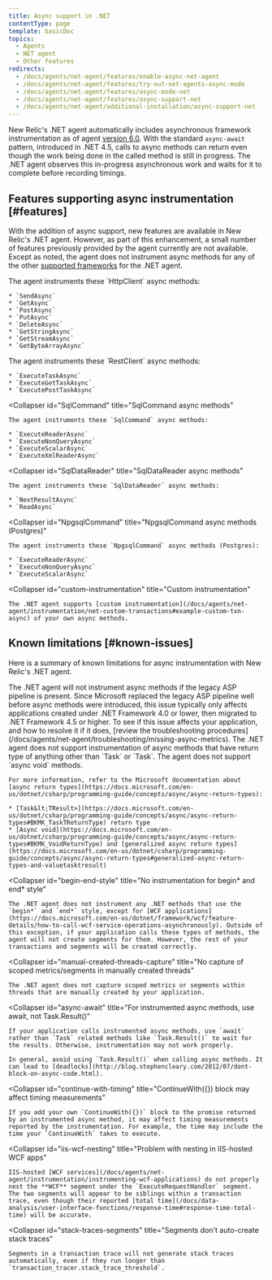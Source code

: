 ```yaml
---
title: Async support in .NET
contentType: page
template: basicDoc
topics:
  - Agents
  - NET agent
  - Other features
redirects:
  - /docs/agents/net-agent/features/enable-async-net-agent
  - /docs/agents/net-agent/features/try-out-net-agents-async-mode
  - /docs/agents/net-agent/features/async-mode-net
  - /docs/agents/net-agent/features/async-support-net
  - /docs/agents/net-agent/additional-installation/async-support-net
---
```


New Relic's .NET agent automatically includes asynchronous framework instrumentation as of agent [version 6.0](/docs/release-notes/agent-release-notes/net-release-notes). With the standard `async-await` pattern, introduced in .NET 4.5, calls to async methods can return even though the work being done in the called method is still in progress. The .NET agent observes this in-progress asynchronous work and waits for it to complete before recording timings.

## Features supporting async instrumentation [#features]

With the addition of async support, new features are available in New Relic's .NET agent. However, as part of this enhancement, a small number of features previously provided by the agent currently are not available. Except as noted, the agent does not instrument async methods for any of the other [supported frameworks](/docs/agents/net-agent/getting-started/compatibility-requirements-net-agent) for the .NET agent.

<CollapserGroup>
  <Collapser
    id="HttpClient"
    title="HttpClient async methods"
  >
    The agent instruments these `HttpClient` async methods:

    * `SendAsync`
    * `GetAsync`
    * `PostAsync`
    * `PutAsync`
    * `DeleteAsync`
    * `GetStringAsync`
    * `GetStreamAsync`
    * `GetByteArrayAsync`
  </Collapser>

  <Collapser title="RestClient async methods">
    The agent instruments these `RestClient` async methods:

    * `ExecuteTaskAsync`
    * `ExecuteGetTaskAsync`
    * `ExecutePostTaskAsync`
  </Collapser>

  <Collapser
    id="SqlCommand"
    title="SqlCommand async methods"
  >
    The agent instruments these `SqlCommand` async methods:

    * `ExecuteReaderAsync`
    * `ExecuteNonQueryAsync`
    * `ExecuteScalarAsync`
    * `ExecuteXmlReaderAsync`
  </Collapser>

  <Collapser
    id="SqlDataReader"
    title="SqlDataReader async methods"
  >
    The agent instruments these `SqlDataReader` async methods:

    * `NextResultAsync`
    * `ReadAsync`
  </Collapser>

  <Collapser
    id="NpgsqlCommand"
    title="NpgsqlCommand async methods (Postgres)"
  >
    The agent instruments these `NpgsqlCommand` async methods (Postgres):

    * `ExecuteReaderAsync`
    * `ExecuteNonQueryAsync`
    * `ExecuteScalarAsync`
  </Collapser>

  <Collapser
    id="custom-instrumentation"
    title="Custom instrumentation"
  >
    The .NET agent supports [custom instrumentation](/docs/agents/net-agent/instrumentation/net-custom-transactions#example-custom-txn-async) of your own async methods.
  </Collapser>
</CollapserGroup>

## Known limitations [#known-issues]

Here is a summary of known limitations for async instrumentation with New Relic's .NET agent.

<CollapserGroup>
  <Collapser
    id="begin-end-style"
    title="Requires updated ASP pipeline"
  >
    The .NET agent will not instrument async methods if the legacy ASP pipeline is present. Since Microsoft replaced the legacy ASP pipeline well before async methods were introduced, this issue typically only affects applications created under .NET Framework 4.0 or lower, then migrated to .NET Framework 4.5 or higher. To see if this issue affects your application, and how to resolve it if it does, [review the troubleshooting procedures](/docs/agents/net-agent/troubleshooting/missing-async-metrics).
  </Collapser>

  <Collapser title="Instrumented async methods must have return type of Task or Task<T>, not void">
    The .NET agent does not support instrumentation of async methods that have return type of anything other than `Task` or `Task<T>`. The agent does not support `async void` methods.

    For more information, refer to the Microsoft documentation about [async return types](https://docs.microsoft.com/en-us/dotnet/csharp/programming-guide/concepts/async/async-return-types):

    * [Task&lt;TResult>](https://docs.microsoft.com/en-us/dotnet/csharp/programming-guide/concepts/async/async-return-types#BKMK_TaskTReturnType) return type
    * [Async void](https://docs.microsoft.com/en-us/dotnet/csharp/programming-guide/concepts/async/async-return-types#BKMK_VoidReturnType) and [generalized async return types](https://docs.microsoft.com/en-us/dotnet/csharp/programming-guide/concepts/async/async-return-types#generalized-async-return-types-and-valuetasktresult)
  </Collapser>

  <Collapser
    id="begin-end-style"
    title="No instrumentation for begin* and end* style"
  >
    The .NET agent does not instrument any .NET methods that use the `begin*` and `end*` style, except for [WCF applications](https://docs.microsoft.com/en-us/dotnet/framework/wcf/feature-details/how-to-call-wcf-service-operations-asynchronously). Outside of this exception, if your application calls these types of methods, the agent will not create segments for them. However, the rest of your transactions and segments will be created correctly.
  </Collapser>

  <Collapser
    id="manual-created-threads-capture"
    title="No capture of scoped metrics/segments in manually created threads"
  >
    The .NET agent does not capture scoped metrics or segments within threads that are manually created by your application.
  </Collapser>

  <Collapser
    id="async-await"
    title="For instrumented async methods, use await, not Task.Result()"
  >
    If your application calls instrumented async methods, use `await` rather than `Task` related methods like `Task.Result()` to wait for the results. Otherwise, instrumentation may not work properly.

    In general, avoid using `Task.Result()` when calling async methods. It can lead to [deadlocks](http://blog.stephencleary.com/2012/07/dont-block-on-async-code.html).
  </Collapser>

  <Collapser
    id="continue-with-timing"
    title="ContinueWith({}) block may affect timing measurements"
  >
    If you add your own `ContinueWith({})` block to the promise returned by an instrumented async method, it may affect timing measurements reported by the instrumentation. For example, the time may include the time your `ContinueWith` takes to execute.
  </Collapser>

  <Collapser
    id="iis-wcf-nesting"
    title="Problem with nesting in IIS-hosted WCF apps"
  >
    IIS-hosted [WCF services](/docs/agents/net-agent/instrumentation/instrumenting-wcf-applications) do not properly nest the **WCF** segment under the `ExecuteRequestHandler` segment. The two segments will appear to be siblings within a transaction trace, even though their reported [total time](/docs/data-analysis/user-interface-functions/response-time#response-time-total-time) will be accurate.
  </Collapser>

  <Collapser
    id="stack-traces-segments"
    title="Segments don't auto-create stack traces"
  >
    Segments in a transaction trace will not generate stack traces automatically, even if they run longer than `transaction_tracer.stack_trace_threshold`.
  </Collapser>
</CollapserGroup>
